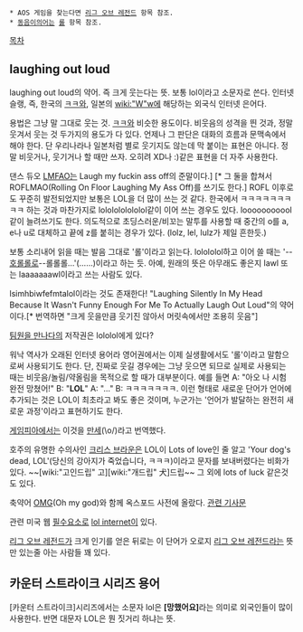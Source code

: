  * AOS 게임을 찾는다면 [[리그 오브 레전드]] 항목 참조.
 * [[동음이의어]]는 [[롤]] 항목 참조.

[[목차]]

== laughing out loud ==
laughing out loud의 약어. 즉 크게 웃는다는 뜻. 보통 lol이라고 소문자로 쓴다. 인터넷 슬랭, 즉, 한국의 [[ㅋㅋ]]와, 일본의 [[wiki:"W"w]]에 해당하는 외국식 인터넷 은어다.

용법은 그냥 말 그대로 웃는 것. [[ㅋㅋ]]와 비슷한 용도이다. 비웃음의 성격을 띈 것과, 정말 웃겨서 웃는 것 두가지의 용도가 다 있다. 언제나 그 판단은 대화의 흐름과 문맥속에서 해야 한다. 단 우리나라나 일본처럼 별로 웃기지도 않는데 막 붙이는 표현은 아니다. 정말 비웃거나, 웃기거나 할 때만 쓰자. 오히려 XD나 :)같은 표현을 더 자주 사용한다.

댄스 듀오 [[LMFAO]]는 Laugh my fuckin ass off의 준말이다.] [* 그 둘을 합쳐서 ROFLMAO(Rolling On Floor Laughing My Ass Off)를 쓰기도 한다.] ROFL 이후로도 꾸준히 발전되었지만 보통은 LOL을 더 많이 쓰는 것 같다. 한국에서 ㅋㅋㅋㅋㅋㅋㅋㅋㅋ 하는 것과 마찬가지로 lololololololol같이 이어 쓰는 경우도 있다. looooooooool같이 늘려쓰기도 한다. 의도적으로 초딩스러운/비꼬는 말투를 사용할 때 중간의 o를 a, e나 u로 대체하고 끝에 z를 붙히는 경우가 있다. (lolz, lel, lulz가 제일 흔한듯.)

보통 소리내어 읽을 때는 발음 그대로 '롤'이라고 읽는다. lolololol하고 이어 쓸 때는 '--[[호롤롤로]]--롤롤롤...'(……)이라고 하는 듯. 아예, 원래의 뜻은 아무래도 좋은지 lawl 또는 laaaaaaawl이라고 쓰는 사람도 있다.

lsimhbiwfefmtalol이라는 것도 존재한다! "Laughing Silently In My Head Because It Wasn't Funny Enough For Me To Actually Laugh Out Loud"의 약어이다.[* 번역하면 "크게 웃을만큼 웃기진 않아서 머릿속에서만 조용히 웃음"]

[[팀원을 만나다]]의 저작권은 lololol에게 있다?

워낙 역사가 오래된 인터넷 용어라 영어권에서는 이제 실생활에서도 '롤'이라고 말함으로써 사용되기도 한다. 단, 진짜로 웃길 경우에는 그냥 웃으면 되므로 실제로 사용되는 때는 비웃음/놀림/약올림을 목적으로 할 때가 대부분이다. 예를 들면 A: "아오 나 시험 완전 망쳤어!" B: "'''LOL'''" A: "..." B: ㅋㅋㅋㅋㅋㅋㅋ. 이런 형태로 새로운 단어가 언어에 추가되는 것은 LOL이 최초라고 봐도 좋은 것이며, 누군가는 '언어가 발달하는 완전히 새로운 과정'이라고 표현하기도 한다.

[[게임피아]]에서는 이것을 [[만세]](\o/)라고 번역했다.

호주의 유명한 수의사인 [[크리스 브라운]]은 LOL이 Lots of love인 줄 알고 'Your dog's dead, LOL'(당신의 강아지가 죽었습니다, ㅋㅋㅋ)이라고 문자를 보내버렸다는 비화가 있다. ~~[wiki:"고인드립" 고][wiki:"개드립" 犬]드립~~ 그 외에 lots of luck 같은것도 있다.

축약어 [[OMG]](Oh my god)와 함께 옥스포드 사전에 올랐다. [http://www.idg.co.kr/newscenter/common/newCommonView.do?newsId=64811 관련 기사문]

관련 미국 웹 [[필수요소]]로 [[lol internet]]이 있다.

[[리그 오브 레전드]]가 크게 인기를 얻은 뒤로는 이 단어가 오로지 [[리그 오브 레전드]]라는 뜻만 있는줄 아는 사람들 꽤 있다.

== 카운터 스트라이크 시리즈 용어 ==
[카운터 스트라이크]시리즈에서는 소문자 lol은 '''[망했어요]'''라는 의미로 외국인들이 많이 사용한다. 반면 대문자 LOL은 뭔 짓거리 하냐는 뜻.
